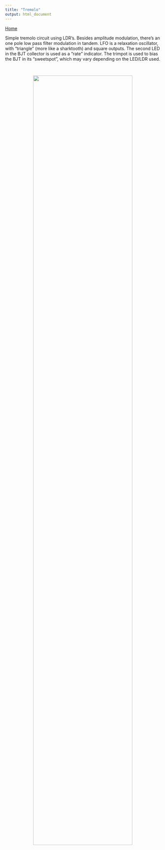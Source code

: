 ```yaml
---
title: "Tremolo"
output: html_document
---
```


[Home](../)

Simple tremolo circuit using LDR's. Besides amplitude modulation, there's an one pole low pass filter modulation in tandem.
LFO is a relaxation oscillator, with "triangle" (more like a sharktooth) and square outputs. The second LED in the BJT collector is used as a "rate" indicator. The trimpot is used to bias the BJT in its "sweetspot", which may vary depending on the LED/LDR used.

<br>

<center>



![](../img/tremolo.jpg){width=80%}


</center>